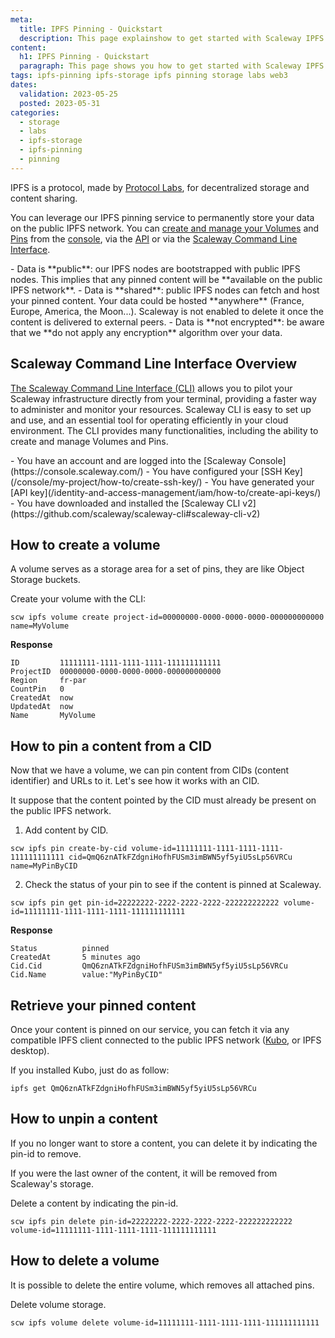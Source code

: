 ```yaml
---
meta:
  title: IPFS Pinning - Quickstart
  description: This page explainshow to get started with Scaleway IPFS Pinning.
content:
  h1: IPFS Pinning - Quickstart
  paragraph: This page shows you how to get started with Scaleway IPFS Pinning.
tags: ipfs-pinning ipfs-storage ipfs pinning storage labs web3
dates:
  validation: 2023-05-25
  posted: 2023-05-31
categories:
  - storage
  - labs
  - ipfs-storage
  - ipfs-pinning
  - pinning
---
```


IPFS is a protocol, made by [Protocol Labs](https://protocol.ai/), for decentralized storage and content sharing.

You can leverage our IPFS pinning service to permanently store your data on the public IPFS network. You can [create and manage your Volumes](/labs/ipfs/api-cli/volumes-operations) and [Pins](/labs/ipfs/api-cli/ipfs-operations) from the [console](https://console.scaleway.com/login), via the [API](/labs/ipfs/api-cli/ipfs-cli) or via the [Scaleway Command Line Interface](https://github.com/scaleway/scaleway-cli).

<Message type="note">
- Data is **public**: our IPFS nodes are bootstrapped with public IPFS nodes. This implies that any pinned content will be **available on the public IPFS network**.
- Data is **shared**: public IPFS nodes can fetch and host your pinned content. Your data could be hosted **anywhere** (France, Europe, America, the Moon...). Scaleway is not enabled to delete it once the content is delivered to external peers.
- Data is **not encrypted**: be aware that we **do not apply any encryption** algorithm over your data.
</Message>

## Scaleway Command Line Interface Overview

[The Scaleway Command Line Interface (CLI)](https://github.com/scaleway/scaleway-cli) allows you to pilot your Scaleway infrastructure directly from your terminal, providing a faster way to administer and monitor your resources. Scaleway CLI is easy to set up and use, and an essential tool for operating efficiently in your cloud environment. The CLI provides many functionalities, including the ability to create and manage Volumes and Pins.

<Macro id="iam-requirements" />

<Message type="requirement">
  - You have an account and are logged into the [Scaleway Console](https://console.scaleway.com/)
  - You have configured your [SSH Key](/console/my-project/how-to/create-ssh-key/)
  - You have generated your [API key](/identity-and-access-management/iam/how-to/create-api-keys/)
  - You have downloaded and installed the [Scaleway CLI v2](https://github.com/scaleway/scaleway-cli#scaleway-cli-v2)
</Message>

## How to create a volume

A volume serves as a storage area for a set of pins, they are like Object Storage buckets.

Create your volume with the CLI:
```
scw ipfs volume create project-id=00000000-0000-0000-0000-000000000000 name=MyVolume
```

**Response**
```
ID         11111111-1111-1111-1111-111111111111
ProjectID  00000000-0000-0000-0000-000000000000
Region     fr-par
CountPin   0
CreatedAt  now
UpdatedAt  now
Name       MyVolume
```

## How to pin a content from a CID

Now that we have a volume, we can pin content from CIDs (content identifier) and URLs to it. Let's see how it works with an CID.

<Message type="note">
  It suppose that the content pointed by the CID must already be present on the public IPFS network.
</Message>

1. Add content by CID.
  ```
  scw ipfs pin create-by-cid volume-id=11111111-1111-1111-1111-111111111111 cid=QmQ6znATkFZdgniHofhFUSm3imBWN5yf5yiU5sLp56VRCu name=MyPinByCID
  ```
2. Check the status of your pin to see if the content is pinned at Scaleway.
  ```
  scw ipfs pin get pin-id=22222222-2222-2222-2222-222222222222 volume-id=11111111-1111-1111-1111-111111111111
  ```

**Response**
```
Status          pinned
CreatedAt       5 minutes ago
Cid.Cid         QmQ6znATkFZdgniHofhFUSm3imBWN5yf5yiU5sLp56VRCu
Cid.Name        value:"MyPinByCID"
```

## Retrieve your pinned content

Once your content is pinned on our service, you can fetch it via any compatible IPFS client connected to the public IPFS network ([Kubo](https://docs.ipfs.tech/install/command-line/), or IPFS desktop).

If you installed Kubo, just do as follow:

```
ipfs get QmQ6znATkFZdgniHofhFUSm3imBWN5yf5yiU5sLp56VRCu
```

## How to unpin a content

If you no longer want to store a content, you can delete it by indicating the pin-id to remove.

<Message type="note">
  If you were the last owner of the content, it will be removed from Scaleway's storage.
</Message>

Delete a content by indicating the pin-id.
```
scw ipfs pin delete pin-id=22222222-2222-2222-2222-222222222222 volume-id=11111111-1111-1111-1111-111111111111
```

## How to delete a volume

It is possible to delete the entire volume, which removes all attached pins.

Delete volume storage.
```
scw ipfs volume delete volume-id=11111111-1111-1111-1111-111111111111
```

